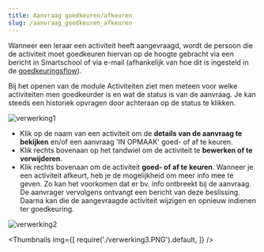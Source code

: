 ```yaml
---
title: Aanvraag goedkeuren/afkeuren
slug: /aanvraag_goedkeuren_afkeuren
---
```


Wanneer een leraar een activiteit heeft aangevraagd, wordt de persoon die de activiteit moet goedkeuren hiervan op de hoogte gebracht via een bericht in Smartschool of via e-mail (afhankelijk van hoe dit is ingesteld in de [goedkeuringsflow](/activiteiten/voorbereiding/#goedkeuringsflow-aanmaken)).

Bij het openen van de module Activiteiten ziet men meteen voor welke activiteiten men goedkeurder is en wat de status is van de aanvraag. Je kan steeds een historiek opvragen door achteraan op de status te klikken. 

![verwerking1](./verwerking1.PNG)

- Klik op de naam van een activiteit om de **details van de aanvraag te bekijken** en/of een aanvraag 'IN OPMAAK' goed- of af te keuren. 
- Klik rechts bovenaan op het tandwiel om de activiteit te **bewerken of te verwijderen**.
- Klik rechts bovenaan om de activiteit **goed- of af te keuren**. Wanneer je een activiteit afkeurt, heb je de mogelijkheid om meer info mee te geven. Zo kan het voorkomen dat er bv. info ontbreekt bij de aanvraag. De aanvrager vervolgens ontvangt een bericht van deze beslissing. Daarna kan die de aangevraagde activiteit wijzigen en opnieuw indienen ter goedkeuring.  

![verwerking2](./verwerking2.png)

<Thumbnails img={[
    require('./verwerking3.PNG').default, 
]} />
